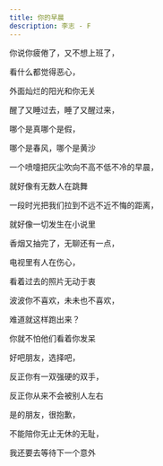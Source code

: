 ```yaml
---
title: 你的早晨
description: 李志 - F
---
```


你说你疲倦了，又不想上班了，

看什么都觉得恶心，

外面灿烂的阳光和你无关

醒了又睡过去，睡了又醒过来，

哪个是真哪个是假，

哪个是春风，哪个是黄沙



一个喷嚏把灰尘吹向不高不低不冷的早晨，

就好像有无数人在跳舞

一段时光把我们拉到不远不近不悔的距离，

就好像一切发生在小说里



香烟又抽完了，无聊还有一点，

电视里有人在伤心，

看着过去的照片无动于衷

波波你不喜欢，未未也不喜欢，

难道就这样跑出来？

你就不怕他们看着你发呆

好吧朋友，选择吧，

反正你有一双强硬的双手，

反正你从来不会被别人左右



是的朋友，很抱歉，

不能陪你无止无休的无耻，

我还要去等待下一个意外
